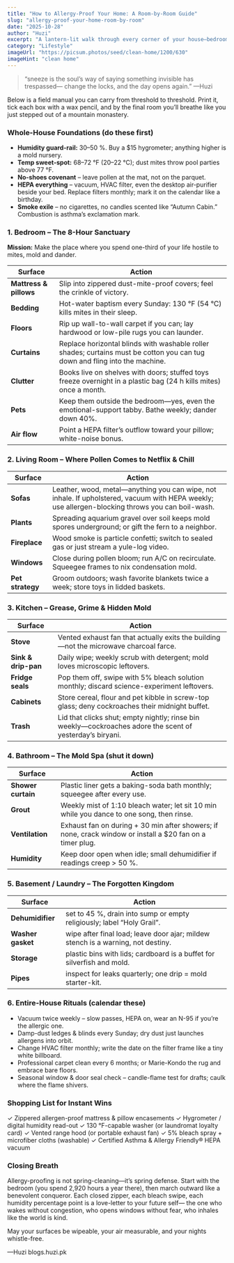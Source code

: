 ```yaml
---
title: "How to Allergy-Proof Your Home: A Room-by-Room Guide"
slug: "allergy-proof-your-home-room-by-room"
date: "2025-10-28"
author: "Huzi"
excerpt: "A lantern-lit walk through every corner of your house—bedroom to basement—showing exactly how to evict dust mites, mold, pollen and pet dander before they evict your breath."
category: "Lifestyle"
imageUrl: "https://picsum.photos/seed/clean-home/1200/630"
imageHint: "clean home"
---
```


> “sneeze is the soul’s way of saying
> something invisible has trespassed—
> change the locks, and the day opens again.”
> —Huzi

Below is a field manual you can carry from threshold to threshold.
Print it, tick each box with a wax pencil, and by the final room you’ll breathe like you just stepped out of a mountain monastery.

### Whole-House Foundations (do these first)

-   **Humidity guard-rail:** 30–50 %. Buy a $15 hygrometer; anything higher is a mold nursery.
-   **Temp sweet-spot:** 68–72 °F (20–22 °C); dust mites throw pool parties above 77 °F.
-   **No-shoes covenant** – leave pollen at the mat, not on the parquet.
-   **HEPA everything** – vacuum, HVAC filter, even the desktop air-purifier beside your bed. Replace filters monthly; mark it on the calendar like a birthday.
-   **Smoke exile** – no cigarettes, no candles scented like “Autumn Cabin.” Combustion is asthma’s exclamation mark.

### 1. Bedroom – The 8-Hour Sanctuary

**Mission:** Make the place where you spend one-third of your life hostile to mites, mold and dander.

| Surface             | Action                                                                                                                  |
| ------------------- | ----------------------------------------------------------------------------------------------------------------------- |
| **Mattress & pillows**  | Slip into zippered dust-mite-proof covers; feel the crinkle of victory.                                                 |
| **Bedding**           | Hot-water baptism every Sunday: 130 °F (54 °C) kills mites in their sleep.                                              |
| **Floors**            | Rip up wall-to-wall carpet if you can; lay hardwood or low-pile rugs you can launder.                                     |
| **Curtains**          | Replace horizontal blinds with washable roller shades; curtains must be cotton you can tug down and fling into the machine. |
| **Clutter**           | Books live on shelves with doors; stuffed toys freeze overnight in a plastic bag (24 h kills mites) once a month.       |
| **Pets**              | Keep them outside the bedroom—yes, even the emotional-support tabby. Bathe weekly; dander down 40%.                       |
| **Air flow**          | Point a HEPA filter’s outflow toward your pillow; white-noise bonus.                                                    |

### 2. Living Room – Where Pollen Comes to Netflix & Chill

| Surface         | Action                                                                                                             |
| --------------- | ------------------------------------------------------------------------------------------------------------------ |
| **Sofas**       | Leather, wood, metal—anything you can wipe, not inhale. If upholstered, vacuum with HEPA weekly; use allergen-blocking throws you can boil-wash. |
| **Plants**      | Spreading aquarium gravel over soil keeps mold spores underground; or gift the fern to a neighbor.                   |
| **Fireplace**   | Wood smoke is particle confetti; switch to sealed gas or just stream a yule-log video.                               |
| **Windows**     | Close during pollen bloom; run A/C on recirculate. Squeegee frames to nix condensation mold.                           |
| **Pet strategy**| Groom outdoors; wash favorite blankets twice a week; store toys in lidded baskets.                                   |

### 3. Kitchen – Grease, Grime & Hidden Mold

| Surface        | Action                                                                                          |
| -------------- | ----------------------------------------------------------------------------------------------- |
| **Stove**      | Vented exhaust fan that actually exits the building—not the microwave charcoal farce.             |
| **Sink & drip-pan**| Daily wipe; weekly scrub with detergent; mold loves microscopic leftovers.                         |
| **Fridge seals**| Pop them off, swipe with 5% bleach solution monthly; discard science-experiment leftovers.        |
| **Cabinets**   | Store cereal, flour and pet kibble in screw-top glass; deny cockroaches their midnight buffet.     |
| **Trash**      | Lid that clicks shut; empty nightly; rinse bin weekly—cockroaches adore the scent of yesterday’s biryani. |

### 4. Bathroom – The Mold Spa (shut it down)

| Surface         | Action                                                                                    |
| --------------- | ----------------------------------------------------------------------------------------- |
| **Shower curtain**| Plastic liner gets a baking-soda bath monthly; squeegee after every use.                  |
| **Grout**         | Weekly mist of 1:10 bleach water; let sit 10 min while you dance to one song, then rinse.   |
| **Ventilation**   | Exhaust fan on during + 30 min after showers; if none, crack window or install a $20 fan on a timer plug. |
| **Humidity**      | Keep door open when idle; small dehumidifier if readings creep > 50 %.                      |

### 5. Basement / Laundry – The Forgotten Kingdom

| Surface         | Action                                                              |
| --------------- | ------------------------------------------------------------------- |
| **Dehumidifier**| set to 45 %, drain into sump or empty religiously; label “Holy Grail”. |
| **Washer gasket** | wipe after final load; leave door ajar; mildew stench is a warning, not destiny. |
| **Storage**       | plastic bins with lids; cardboard is a buffet for silverfish and mold. |
| **Pipes**         | inspect for leaks quarterly; one drip = mold starter-kit.             |

### 6. Entire-House Rituals (calendar these)

-   Vacuum twice weekly – slow passes, HEPA on, wear an N-95 if you’re the allergic one.
-   Damp-dust ledges & blinds every Sunday; dry dust just launches allergens into orbit.
-   Change HVAC filter monthly; write the date on the filter frame like a tiny white billboard.
-   Professional carpet clean every 6 months; or Marie-Kondo the rug and embrace bare floors.
-   Seasonal window & door seal check – candle-flame test for drafts; caulk where the flame shivers.

### Shopping List for Instant Wins

✓ Zippered allergen-proof mattress & pillow encasements
✓ Hygrometer / digital humidity read-out
✓ 130 °F-capable washer (or laundromat loyalty card)
✓ Vented range hood (or portable exhaust fan)
✓ 5% bleach spray + microfiber cloths (washable)
✓ Certified Asthma & Allergy Friendly® HEPA vacuum

### Closing Breath

Allergy-proofing is not spring-cleaning—it’s spring defense.
Start with the bedroom (you spend 2,920 hours a year there), then march outward like a benevolent conqueror.
Each closed zipper, each bleach swipe, each humidity percentage point is a love-letter to your future self—
the one who wakes without congestion, who opens windows without fear, who inhales like the world is kind.

May your surfaces be wipeable, your air measurable, and your nights whistle-free.

—Huzi
blogs.huzi.pk
